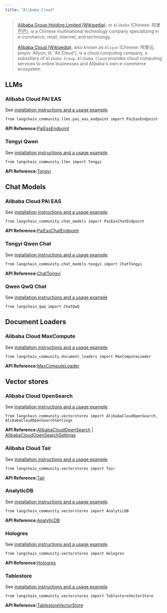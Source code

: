 ```yaml
---
title: "Alibaba Cloud"
---
```


> [Alibaba Group Holding Limited (Wikipedia)](https://en.wikipedia.org/wiki/Alibaba_Group), or `Alibaba` (Chinese: 阿里巴巴), is a Chinese multinational technology company specializing in e-commerce, retail, Internet, and technology.
>
> [Alibaba Cloud (Wikipedia)](https://en.wikipedia.org/wiki/Alibaba_Cloud), also known as `Aliyun` (Chinese: 阿里云; pinyin: Ālǐyún; lit. 'Ali Cloud'), is a cloud computing company, a subsidiary of `Alibaba Group`. `Alibaba Cloud` provides cloud computing services to online businesses and Alibaba's own e-commerce ecosystem.

## LLMs

### Alibaba Cloud PAI EAS

See [installation instructions and a usage example](/src/oss/integrations/llms/alibabacloud_pai_eas_endpoint).

```
from langchain_community.llms.pai_eas_endpoint import PaiEasEndpoint
```

**API Reference:**[PaiEasEndpoint](https://python.langchain.com/api_reference/community/llms/langchain_community.llms.pai_eas_endpoint.PaiEasEndpoint.html)

### Tongyi Qwen

See [installation instructions and a usage example](/src/oss/integrations/llms/tongyi).

```
from langchain_community.llms import Tongyi
```

**API Reference:**[Tongyi](https://python.langchain.com/api_reference/community/llms/langchain_community.llms.tongyi.Tongyi.html)

## Chat Models

### Alibaba Cloud PAI EAS

See [installation instructions and a usage example](/src/oss/integrations/chat/alibaba_cloud_pai_eas).

```
from langchain_community.chat_models import PaiEasChatEndpoint
```

**API Reference:**[PaiEasChatEndpoint](https://python.langchain.com/api_reference/community/chat_models/langchain_community.chat_models.pai_eas_endpoint.PaiEasChatEndpoint.html)

### Tongyi Qwen Chat

See [installation instructions and a usage example](/src/oss/integrations/chat/tongyi).

```
from langchain_community.chat_models.tongyi import ChatTongyi
```

**API Reference:**[ChatTongyi](https://python.langchain.com/api_reference/community/chat_models/langchain_community.chat_models.tongyi.ChatTongyi.html)

### Qwen QwQ Chat

See [installation instructions and a usage example](/src/oss/integrations/chat/qwq)

```
from langchain_qwq import ChatQwQ
```

## Document Loaders

### Alibaba Cloud MaxCompute

See [installation instructions and a usage example](/src/oss/integrations/document_loaders/alibaba_cloud_maxcompute).

```
from langchain_community.document_loaders import MaxComputeLoader
```

**API Reference:**[MaxComputeLoader](https://python.langchain.com/api_reference/community/document_loaders/langchain_community.document_loaders.max_compute.MaxComputeLoader.html)

## Vector stores

### Alibaba Cloud OpenSearch

See [installation instructions and a usage example](/src/oss/integrations/vectorstores/alibabacloud_opensearch).

```
from langchain_community.vectorstores import AlibabaCloudOpenSearch, AlibabaCloudOpenSearchSettings
```

**API Reference:**[AlibabaCloudOpenSearch](https://python.langchain.com/api_reference/community/vectorstores/langchain_community.vectorstores.alibabacloud_opensearch.AlibabaCloudOpenSearch.html) | [AlibabaCloudOpenSearchSettings](https://python.langchain.com/api_reference/community/vectorstores/langchain_community.vectorstores.alibabacloud_opensearch.AlibabaCloudOpenSearchSettings.html)

### Alibaba Cloud Tair

See [installation instructions and a usage example](/src/oss/integrations/vectorstores/tair).

```
from langchain_community.vectorstores import Tair
```

**API Reference:**[Tair](https://python.langchain.com/api_reference/community/vectorstores/langchain_community.vectorstores.tair.Tair.html)

### AnalyticDB

See [installation instructions and a usage example](/src/oss/integrations/vectorstores/analyticdb).

```
from langchain_community.vectorstores import AnalyticDB
```

**API Reference:**[AnalyticDB](https://python.langchain.com/api_reference/community/vectorstores/langchain_community.vectorstores.analyticdb.AnalyticDB.html)

### Hologres

See [installation instructions and a usage example](/src/oss/integrations/vectorstores/hologres).

```
from langchain_community.vectorstores import Hologres
```

**API Reference:**[Hologres](https://python.langchain.com/api_reference/community/vectorstores/langchain_community.vectorstores.hologres.Hologres.html)

### Tablestore

See [installation instructions and a usage example](/src/oss/integrations/vectorstores/tablestore).

```
from langchain_community.vectorstores import TablestoreVectorStore
```

**API Reference:**[TablestoreVectorStore](https://python.langchain.com/api_reference/community/vectorstores/langchain_community.vectorstores.tablestore.TablestoreVectorStore.html)
